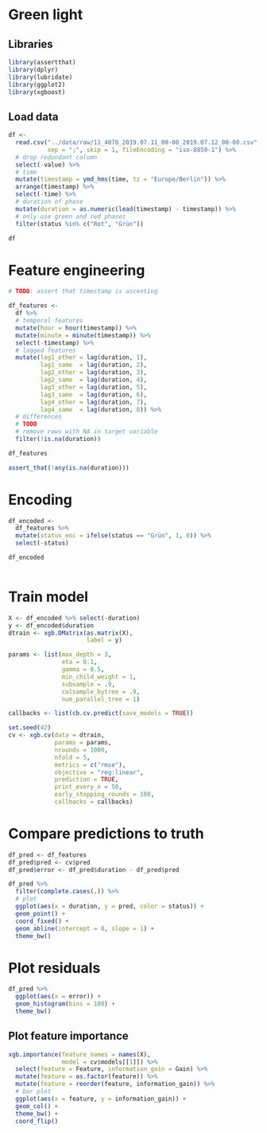 # Green light

## Libraries
```r

library(assertthat)
library(dplyr)
library(lubridate)
library(ggplot2)
library(xgboost)

```

## Load data
```r

df <- 
  read.csv("../data/raw/11_4070_2019.07.11_00-00_2019.07.12_00-00.csv",
           sep = ";", skip = 1, fileEncoding = "iso-8859-1") %>% 
  # drop redundant column
  select(-value) %>% 
  # time
  mutate(timestamp = ymd_hms(time, tz = "Europe/Berlin")) %>%
  arrange(timestamp) %>% 
  select(-time) %>% 
  # duration of phase
  mutate(duration = as.numeric(lead(timestamp) - timestamp)) %>% 
  # only use green and red phases
  filter(status %in% c("Rot", "Grün"))

df

```

# Feature engineering
```r

# TODO: assert that timestamp is ascenting

df_features <-
  df %>% 
  # temporal features
  mutate(hour = hour(timestamp)) %>% 
  mutate(minute = minute(timestamp)) %>% 
  select(-timestamp) %>% 
  # lagged features
  mutate(lag1_other = lag(duration, 1),
         lag1_same  = lag(duration, 2),
         lag2_other = lag(duration, 3),
         lag2_same  = lag(duration, 4),
         lag3_other = lag(duration, 5),
         lag3_same  = lag(duration, 6),
         lag4_other = lag(duration, 7),
         lag4_same  = lag(duration, 8)) %>% 
  # differences
  # TODO
  # remove rows with NA in target variable
  filter(!is.na(duration))

df_features

assert_that(!any(is.na(duration)))

```

# Encoding
```r

df_encoded <-
  df_features %>% 
  mutate(status_enc = ifelse(status == "Grün", 1, 0)) %>% 
  select(-status)

df_encoded
  
```


# Train model
```r

X <- df_encoded %>% select(-duration)
y <- df_encoded$duration
dtrain <- xgb.DMatrix(as.matrix(X), 
                      label = y)

params <- list(max_depth = 3,
               eta = 0.1,
               gamma = 0.5,
               min_child_weight = 1,
               subsample = .9,
               colsample_bytree = .9,
               num_parallel_tree = 1)

callbacks <- list(cb.cv.predict(save_models = TRUE))

set.seed(42)
cv <- xgb.cv(data = dtrain,
             params = params,
             nrounds = 1000,
             nfold = 5,
             metrics = c("rmse"),
             objective = "reg:linear",
             prediction = TRUE,
             print_every_n = 50,
             early_stopping_rounds = 100,
             callbacks = callbacks)

```

# Compare predictions to truth
```r

df_pred <- df_features
df_pred$pred <- cv$pred
df_pred$error <- df_pred$duration - df_pred$pred

df_pred %>%
  filter(complete.cases(.)) %>% 
  # plot
  ggplot(aes(x = duration, y = pred, color = status)) +
  geom_point() + 
  coord_fixed() +
  geom_abline(intercept = 0, slope = 1) +
  theme_bw()

```

# Plot residuals
```r

df_pred %>% 
  ggplot(aes(x = error)) +
  geom_histogram(bins = 100) +
  theme_bw()

```

## Plot feature importance
```r

xgb.importance(feature_names = names(X),
               model = cv$models[[1]]) %>% 
  select(feature = Feature, information_gain = Gain) %>%
  mutate(feature = as.factor(feature)) %>% 
  mutate(feature = reorder(feature, information_gain)) %>% 
  # bar plot
  ggplot(aes(x = feature, y = information_gain)) +
  geom_col() +
  theme_bw() +
  coord_flip()

```
